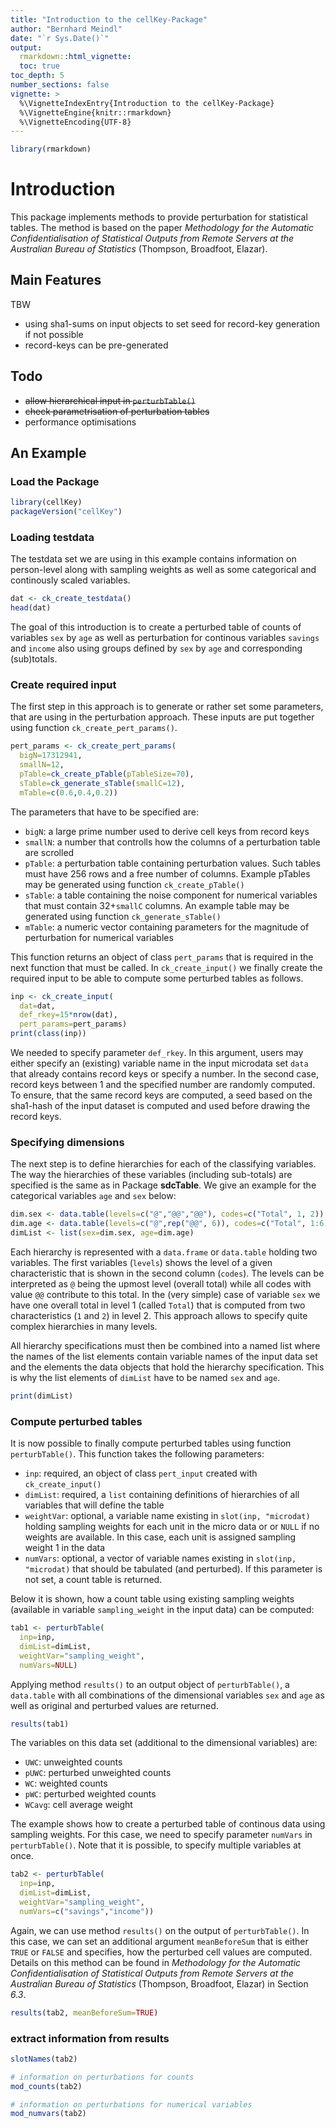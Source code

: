 ```yaml
---
title: "Introduction to the cellKey-Package"
author: "Bernhard Meindl"
date: "`r Sys.Date()`"
output:
  rmarkdown::html_vignette:
  toc: true
toc_depth: 5
number_sections: false
vignette: >
  %\VignetteIndexEntry{Introduction to the cellKey-Package}
  %\VignetteEngine{knitr::rmarkdown}
  %\VignetteEncoding{UTF-8}
---
```


  ```r
library(rmarkdown)
```

# Introduction

This package implements methods to provide perturbation for statistical tables. The method is based on the paper *Methodology for the Automatic Confidentialisation of Statistical Outputs from Remote Servers at the Australian Bureau of Statistics* (Thompson, Broadfoot, Elazar).

## Main Features

TBW

- using sha1-sums on input objects to set seed for record-key generation if not possible
- record-keys can be pre-generated

## Todo
- ~~allow hierarchical input in  `perturbTable()`~~
- ~~check parametrisation of perturbation tables~~
- performance optimisations

## An Example

### Load the Package
```r
library(cellKey)
packageVersion("cellKey")
```

### Loading testdata
The testdata set we are using in this example contains information on person-level along with sampling weights as well as some categorical and continously scaled variables.
```r
dat <- ck_create_testdata()
head(dat)
```

The goal of this introduction is to create a perturbed table of counts of variables `sex` by `age` as well as perturbation for continous variables `savings` and `income` also using groups defined by `sex` by `age` and corresponding (sub)totals.

### Create required input
The first step in this approach is to generate or rather set some parameters, that are using in the perturbation approach. These inputs are put together using function `ck_create_pert_params()`. 

```r
pert_params <- ck_create_pert_params(
  bigN=17312941, 
  smallN=12,
  pTable=ck_create_pTable(pTableSize=70),
  sTable=ck_generate_sTable(smallC=12), 
  mTable=c(0.6,0.4,0.2))
```

The parameters that have to be specified are:

- `bigN`: a large prime number used to derive cell keys from record keys
- `smallN`: a number that controlls how the columns of a perturbation table are scrolled
- `pTable`: a perturbation table containing perturbation values. Such tables must have 256 rows and a free number of columns. Example pTables may be generated using function `ck_create_pTable()`
- `sTable`:  a table containing the noise component for numerical variables that must contain 32+`smallC` columns. An example table may be generated using function `ck_generate_sTable()`
- `mTable`: a numeric vector containing parameters for the magnitude of perturbation for numerical variables

This function returns an object of class `pert_params` that is required in the next function that must be called. In `ck_create_input()` we finally create the required input to be able to compute some perturbed tables as follows.

```r
inp <- ck_create_input(
  dat=dat, 
  def_rkey=15*nrow(dat), 
  pert_params=pert_params)
print(class(inp))
```

We needed to specify parameter `def_rkey`. In this argument, users may either specify an (existing) variable name in the input microdata set `data` that already contains record keys or specify a number. In the second case, record keys between 1 and the specified number are randomly computed. To ensure, that the same record keys are computed, a seed based on the sha1-hash of the input dataset is computed and used before drawing the record keys.

### Specifying dimensions
The next step is to define hierarchies for each of the classifying variables. The way the hierarchies of these variables (including sub-totals) are specified is the same as in Package **sdcTable**. We give an example for the categorical variables `age` and `sex` below:

```r
dim.sex <- data.table(levels=c("@","@@","@@"), codes=c("Total", 1, 2))
dim.age <- data.table(levels=c("@",rep("@@", 6)), codes=c("Total", 1:6))
dimList <- list(sex=dim.sex, age=dim.age)
```

Each hierarchy is represented with a `data.frame` or `data.table` holding two variables. The first variables (`levels`) shows the level of a given characteristic that is shown in the second column (`codes`). The levels can be interpreted as `@` being the upmost level (overall total) while all codes with value `@@` contribute to this total. In the (very simple) case of variable `sex` we have one overall total in level 1 (called `Total`) that is computed from two characteristics (`1` and `2`) in level 2. This approach allows to specify quite complex hierarchies in many levels.

All hierarchy specifications must then be combined into a named list where the names of the list elements contain variable names of the input data set and the elements the data objects that hold the hierarchy specification. This is why the list elements of `dimList` have to be named `sex` and `age`.

```r
print(dimList)
```


### Compute perturbed tables
It is now possible to finally compute perturbed tables using function `perturbTable()`. This function takes the following parameters:

- `inp`: required, an object of class `pert_input` created with `ck_create_input()`
- `dimList`: required, a `list` containing definitions of hierarchies of all variables that will define the table
- `weightVar`: optional, a variable name existing in `slot(inp, "microdat)` holding sampling weights for each unit in the micro data or or `NULL` if no weights are available. In this case, each unit is assigned sampling weight 1 in the data
- `numVars`: optional, a vector of variable names existing in `slot(inp, "microdat)` that should be tabulated (and perturbed). If this parameter is not set, a count table is returned.

Below it is shown, how a count table using existing sampling weights (available in variable `sampling_weight` in the input data) can be computed:

```r
tab1 <- perturbTable(
  inp=inp, 
  dimList=dimList, 
  weightVar="sampling_weight", 
  numVars=NULL)
```

Applying method `results()` to an output object of `perturbTable()`, a `data.table` with all combinations of the dimensional variables `sex` and `age` as well as original and perturbed values are returned.

```r
results(tab1)
```

The variables on this data set (additional to the dimensional variables) are:

- `UWC`: unweighted counts
- `pUWC`: perturbed unweighted counts
- `WC`: weighted counts
- `pWC`: perturbed weighted counts
- `WCavg`: cell average weight

The example shows how to create a perturbed table of continous data using sampling weights. For this case, we need to specify parameter `numVars` in `perturbTable()`. Note that it is possible, to specify multiple variables at once.

```r
tab2 <- perturbTable(
  inp=inp, 
  dimList=dimList, 
  weightVar="sampling_weight", 
  numVars=c("savings","income"))
```

Again, we can use method `results()` on the output of `perturbTable()`. In this case, we can set an additional argument `meanBeforeSum` that is either `TRUE` or `FALSE` and specifies, how the perturbed cell values are computed. Details on this method can be found in *Methodology for the Automatic Confidentialisation of Statistical Outputs from Remote Servers at the Australian Bureau of Statistics* (Thompson, Broadfoot, Elazar) in Section *6.3*.


```r
results(tab2, meanBeforeSum=TRUE)
```


### extract information from results

```r
slotNames(tab2)

# information on perturbations for counts
mod_counts(tab2) 

# information on perturbations for numerical variables
mod_numvars(tab2) 
```


